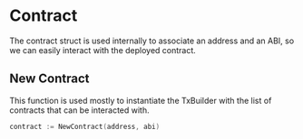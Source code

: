 # Contract

The contract struct is used internally to associate an address and an ABI, so we can easily interact with the deployed contract.

## New Contract

This function is used mostly to instantiate the TxBuilder with the list of contracts that can be interacted with.

```go
contract := NewContract(address, abi)
```
